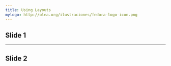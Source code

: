 ```yaml
---
title: Using Layouts
mylogo: http://olea.org/ilustraciones/fedora-logo-icon.png
---
```


## Slide 1


---

## Slide 2


